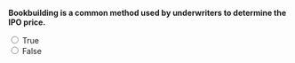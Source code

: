 ::: {.question-block}

**Bookbuilding is a common method used by underwriters to determine the IPO price.**

<form>
  <input type="radio" name="q11" value="T" onclick="checkAnswer('q11','T')"> True<br>
  <input type="radio" name="q11" value="F" onclick="checkAnswer('q11','T')"> False<br>
</form>

<div id="feedback-q11" class="feedback" data-status="" style="display:none;">
  The sentence is TRUE: Bookbuilding helps assess demand and set the IPO price.
</div>

:::
